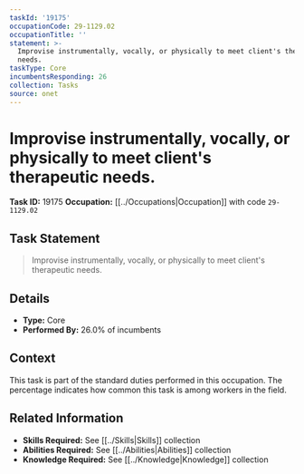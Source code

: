 ```yaml
---
taskId: '19175'
occupationCode: 29-1129.02
occupationTitle: ''
statement: >-
  Improvise instrumentally, vocally, or physically to meet client's therapeutic
  needs.
taskType: Core
incumbentsResponding: 26
collection: Tasks
source: onet
---
```

# Improvise instrumentally, vocally, or physically to meet client's therapeutic needs.

**Task ID:** 19175
**Occupation:** [[../Occupations|Occupation]] with code `29-1129.02`

## Task Statement

> Improvise instrumentally, vocally, or physically to meet client's therapeutic needs.

## Details

- **Type:** Core
- **Performed By:** 26.0% of incumbents

## Context

This task is part of the standard duties performed in this occupation. The percentage indicates how common this task is among workers in the field.

## Related Information

- **Skills Required:** See [[../Skills|Skills]] collection
- **Abilities Required:** See [[../Abilities|Abilities]] collection
- **Knowledge Required:** See [[../Knowledge|Knowledge]] collection
